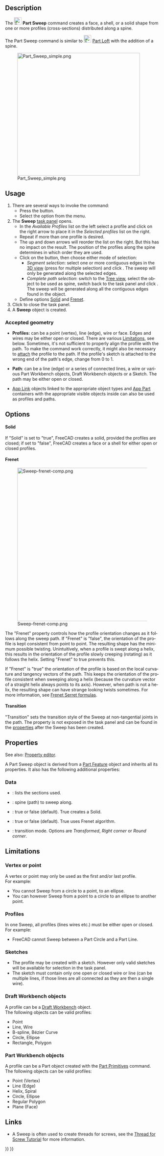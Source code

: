 <languages/>

<div lang="en" dir="ltr" class="mw-content-ltr">
{{Docnav
|[[Part_Loft|Loft]]
|[[Part_Section|Section]]
|[[Part_Workbench|Part]]
|IconL=Part_Loft.svg
|IconR=Part_Section.svg
|IconC=Workbench_Part.svg
}}
</div>

<div class="mw-translate-fuzzy">
{{GuiCommand/cs|Name=Part Sweep|Name/cs=Part Sweep|MenuLocation=Part → Sweep...||Workbenches=[[Part_Workbench/cs|Part]]|SeeAlso=[[Part Loft/cs|Part Loft]]}}
</div>

<div lang="en" dir="ltr" class="mw-content-ltr">
==Description==
</div> 

<div lang="en" dir="ltr" class="mw-content-ltr">
The [[Image:Part_Sweep.svg|24px]] '''Part Sweep''' command creates a face, a shell, or a solid shape from one or more profiles (cross-sections) distributed along a spine.
</div>

<div lang="en" dir="ltr" class="mw-content-ltr">
The Part Sweep command is similar to [[Image:Part_Loft.svg|24px]] [[Part_Loft|Part Loft]] with the addition of a spine.
</div>

[[File:Part_Sweep_simple.png|400px]]
<div lang="en" dir="ltr" class="mw-content-ltr">
{{Caption|A solid sweep generated from a single profile (A) distributed along a spine (B)}}
</div>

<div lang="en" dir="ltr" class="mw-content-ltr">
==Usage==
</div> 

<div lang="en" dir="ltr" class="mw-content-ltr">
# There are several ways to invoke the command:
#* Press the {{Button|[[Image:Part_Sweep.svg|16px]] [[Part_Sweep|Sweep...]]}} button.
#* Select the {{MenuCommand|Part → [[Image:Part_Sweep.svg|16px]] Sweep...}} option from the menu.
# The '''Sweep''' [[Task_panel|task panel]] opens.
#* In the ''Available Profiles'' list on the left select a profile and click on the right arrow to place it in the ''Selected profiles'' list on the right.
#* Repeat if more than one profile is desired.
#* The up and down arrows will reorder the list on the right. But this has no impact on the result. The position of the profiles along the spine determines in which order they are used.
#* Click on the {{Button|Sweep Path}} button, then choose either mode of selection:
#** ''Segment selection'': select one or more contiguous edges in the [[3D_view|3D view]] (press {{KEY|CTRL}} for multiple selection) and click {{Button|Done}}. The sweep will only be generated along the selected edges.
#** ''Complete path selection'': switch to the [[Tree_view|Tree view]], select the object to be used as spine, switch back to the task panel and click {{Button|Done}}. The sweep will be generated along all the contiguous edges found in the object.
#* Define options [[#Solid|Solid]] and [[#Frenet|Frenet]].
# Click {{Button|OK}} to close the task panel.
# A '''Sweep''' object is created.
</div>

<div lang="en" dir="ltr" class="mw-content-ltr">
===Accepted geometry===
</div>

<div lang="en" dir="ltr" class="mw-content-ltr">
* '''Profiles:''' can be a point (vertex), line (edge), wire or face. Edges and wires may be either open or closed. There are various [[#Limitations|Limitations]], see below. Sometimes, it's not sufficient to properly align the profile with the path. To make the command work correctly, it might also be necessary to [[Part_EditAttachment|attach]] the profile to the path. If the profile's sketch is attached to the wrong end of the path's edge, change {{PropertyData|Map Path Parameter}} from 0 to 1.
</div>

<div lang="en" dir="ltr" class="mw-content-ltr">
* '''Path''': can be a line (edge) or a series of connected lines, a wire or various Part Workbench objects, Draft Workbench objects or a Sketch. The path may be either open or closed.
</div>

<div lang="en" dir="ltr" class="mw-content-ltr">
* [[App_Link|App Link]] objects linked to the appropriate object types and [[App_Part|App Part]] containers with the appropriate visible objects inside can also be used as profiles and paths. {{Version|0.20}}
</div>

<div lang="en" dir="ltr" class="mw-content-ltr">
==Options==
</div>

<div lang="en" dir="ltr" class="mw-content-ltr">
====Solid====
</div>

<div lang="en" dir="ltr" class="mw-content-ltr">
If "Solid" is set to "true", FreeCAD creates a solid, provided the profiles are closed; if set to "false", FreeCAD creates a face or a shell for either open or closed profiles.
</div>

<div lang="en" dir="ltr" class="mw-content-ltr">
====Frenet====
</div>

[[File:Sweep-frenet-comp.png|500px|right]]

<div lang="en" dir="ltr" class="mw-content-ltr">
The "Frenet" property controls how the profile orientation changes as it follows along the sweep path. If "Frenet" is "false", the orientation of the profile is kept consistent from point to point. The resulting shape has the minimum possible twisting. Unintuitively, when a profile is swept along a helix, this results in the orientation of the profile slowly creeping (rotating) as it follows the helix. Setting "Frenet" to true prevents this.
</div>

<div lang="en" dir="ltr" class="mw-content-ltr">
If "Frenet" is "true" the orientation of the profile is based on the local curvature and tangency vectors of the path. This keeps the orientation of the profile consistent when sweeping along a helix (because the curvature vector of a straight helix always points to its axis). However, when path is not a helix, the resulting shape can have strange looking twists sometimes. For more information, see [http://en.wikipedia.org/wiki/Frenet%E2%80%93Serret_formulas Frenet Serret formulas].
</div>

<div lang="en" dir="ltr" class="mw-content-ltr">
====Transition====
</div>

<div lang="en" dir="ltr" class="mw-content-ltr">
"Transition" sets the transition style of the Sweep at non-tangential joints in the path. The property is not exposed in the task panel and can be found in the [[Property_editor|properties]] after the Sweep has been created.
</div>

<div lang="en" dir="ltr" class="mw-content-ltr">
==Properties==
</div>

<div lang="en" dir="ltr" class="mw-content-ltr">
See also: [[Property_editor|Property editor]].
</div>

<div lang="en" dir="ltr" class="mw-content-ltr">
A Part Sweep object is derived from a [[Part_Feature|Part Feature]] object and inherits all its properties. It also has the following additional properties:
</div>

<div lang="en" dir="ltr" class="mw-content-ltr">
===Data===
</div>

<div lang="en" dir="ltr" class="mw-content-ltr">
{{TitleProperty|Sweep}}
</div>

<div lang="en" dir="ltr" class="mw-content-ltr">
* {{PropertyData|Sections|LinkList}}: lists the sections used.
* {{PropertyData|Spine|LinkSub}}: spine (path) to sweep along.
* {{PropertyData|Solid|Bool}}: true or false (default). True creates a Solid.
* {{PropertyData|Frenet|Bool}}: true or false (default). True uses Frenet algorithm.
* {{PropertyData|Transition|Enumeration}}: transition mode. Options are ''Transformed'', ''Right corner'' or ''Round corner''.
</div>

<div lang="en" dir="ltr" class="mw-content-ltr">
==Limitations==
</div>

<div lang="en" dir="ltr" class="mw-content-ltr">
===Vertex or point===
</div>

<div lang="en" dir="ltr" class="mw-content-ltr">
A vertex or point may only be used as the first and/or last profile.<br>
For example:
* You cannot Sweep from a circle to a point, to an ellipse. 
* You can however Sweep from a point to a circle to an ellipse to another point.
</div>

<div lang="en" dir="ltr" class="mw-content-ltr">
===Profiles===
</div>

<div lang="en" dir="ltr" class="mw-content-ltr">
In one Sweep, all profiles (lines wires etc.) must be either open or closed.<br>
For example:
* FreeCAD cannot Sweep between a Part Circle and a Part Line.
</div>

<div lang="en" dir="ltr" class="mw-content-ltr">
===Sketches===
</div>

<div lang="en" dir="ltr" class="mw-content-ltr">
* The profile may be created with a sketch. However only valid sketches will be available for selection in the task panel.
* The sketch must contain only one open or closed wire or line (can be multiple lines, if those lines are all connected as they are then a single wire).
</div>

<div lang="en" dir="ltr" class="mw-content-ltr">
===Draft Workbench objects===
</div>

<div lang="en" dir="ltr" class="mw-content-ltr">
A profile can be a [[Draft_Workbench|Draft Workbench]] object.<br>
The following objects can be valid profiles:
* Point
* Line, Wire
* B-spline, Bézier Curve
* Circle, Ellipse
* Rectangle, Polygon
</div>

<div lang="en" dir="ltr" class="mw-content-ltr">
===Part Workbench objects===
</div>

<div lang="en" dir="ltr" class="mw-content-ltr">
A profile can be a Part object created with the [[Part_Primitives|Part Primitives]] command.<br>
The following objects can be valid profiles:
* Point (Vertex)
* Line (Edge)  
* Helix, Spiral
* Circle, Ellipse
* Regular Polygon
* Plane (Face)
</div>

<div lang="en" dir="ltr" class="mw-content-ltr">
==Links==
</div>

<div lang="en" dir="ltr" class="mw-content-ltr">
* A Sweep is often used to create threads for screws, see the [[Thread_for_Screw_Tutorial|Thread for Screw Tutorial]] for more information.
</div>


<div lang="en" dir="ltr" class="mw-content-ltr">
{{Docnav
|[[Part_Loft|Loft]]
|[[Part_Section|Section]]
|[[Part_Workbench|Part]]
|IconL=Part_Loft.svg
|IconR=Part_Section.svg
|IconC=Workbench_Part.svg
}}
</div>

{{Part Tools navi{{#translation:}}}}
{{Userdocnavi{{#translation:}}}}
